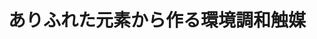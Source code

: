 ﻿---
title: "ありふれた元素から作る環境調和触媒"
category: "元素戦略センター"
vol: "89"
interviewee: "北野 政明"
url: ""
tags: []
pdf: "89-2-kitano.pdf"
facephoto: ""
career: ""
preface: "北野政明先生の研究室では、貴金属をまったく使わない環境低負荷な高性能触媒の開発を究極の目標と して、無機触媒の研究を進めている。主な研究の対象はエレクトライド触媒と呼ばれ、アンモニアの合成 に利用が期待される物質群である。本稿ではエレクトライド触媒の歴史と性質、そしてエレクトライド触 媒の展望とともに北野研究室を紹介する。"
---
